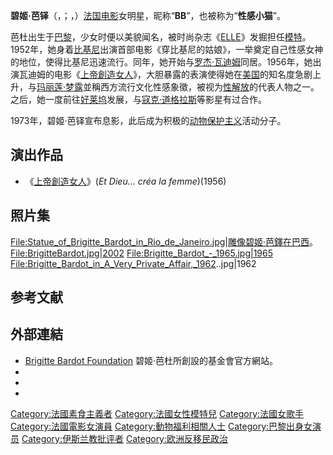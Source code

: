 {{Expand language|en|date=2016年5月}}
{{noteTA
|T=zh-hans:碧姬·芭铎;zh-hk:碧姬·芭鐸;zh-tw:碧姬·芭杜;
|1=zh-hans:碧姬;zh-hk:碧姬;zh-tw:碧姬;
|2=zh-hans:芭铎;zh-hk:芭鐸;zh-tw:芭杜;
|3=zh-hans:瓦迪姆;zh-tw:華汀;
}}
{{Infobox entertainer
|type=女演員
|image=Brigitte_Bardot_-_1962.jpg
|image_size=250px
|birth_name = Brigitte Anne-Marie Bardot
|birth_date={{birth date and age|1934|9|28}}
|birth_place={{FRA}}[[巴黎|巴黎]]
|spouse=罗杰·瓦迪姆（1952-1957）<br>Jacques Charrier（1959-1962）<br>岡特·薩克斯（1966-1969）<br>Bernard d'Ormale（1992-）
|parents=路易·芭鐸（1896-1975）<br>Ann-Marie Mucel（1912-1978）
|children= Nicolas-Jacques Charrier<Br>出生於{{birth date and age|1960|1|11}}
}}

'''碧姬·芭铎'''（{{lang-fr|Brigitte Bardot}}，{{IPA-fr|bʁiʒit baʁˈdo}}；{{bd|1934年|9月28日||}}，）[[法国|法国]][[电影|电影]]女明星，昵称“'''BB'''”，也被称为“'''性感小猫'''”。

芭杜出生于[[巴黎|巴黎]]，少女时便以美貌闻名，被时尚杂志《[[ELLE|ELLE]]》发掘担任[[模特|模特]]。1952年，她身着[[比基尼泳衣|比基尼]]出演首部电影《穿比基尼的姑娘》，一举奠定自己性感女神的地位，使得比基尼迅速流行。同年，她开始与[[罗杰·瓦迪姆|罗杰·瓦迪姆]]同居。1956年，她出演瓦迪姆的电影《[[上帝創造女人|上帝創造女人]]》，大胆暴露的表演使得她在[[美国|美国]]的知名度急剧上升，与[[玛丽莲·梦露|玛丽莲·梦露]]並稱西方流行文化性感象徵，被视为[[性解放|性解放]]的代表人物之一。之后，她一度前往[[好莱坞|好莱坞]]发展，与[[寇克·道格拉斯|寇克·道格拉斯]]等影星有过合作。

1973年，碧姬·芭铎宣布息影，此后成为积极的[[动物保护主义|动物保护主义]]活动分子。

== 演出作品 ==
* 《[[上帝創造女人|上帝創造女人]]》(''Et Dieu... créa la femme'')(1956)

== 照片集 ==
{{Commonscat|Brigitte Bardot}}
<gallery>
File:Statue_of_Brigitte_Bardot_in_Rio_de_Janeiro.jpg|雕像碧姬·芭鐸在巴西。
File:BrigitteBardot.jpg|2002
File:Brigitte_Bardot_-_1965.jpg|1965
File:Brigitte_Bardot_in_A_Very_Private_Affair,_1962..jpg|1962
</gallery>

== 参考文献 ==
{{Reflist}}

== 外部連結 ==
* [https://web.archive.org/web/20050614081355/http://www.fondationbrigittebardot.fr/site/homepage.php?Id=2 Brigitte Bardot Foundation] 碧姬·芭杜所創設的基金會官方網站。
* {{imdb name|id=0000003|name=碧姬·芭杜}}
* {{tcmdb name|9749}}
* {{Amg name|3899}}
{{義大利電影金像獎最佳外國女演員}}
{{Authority control}}
{{DEFAULTSORT:Bardot, Brigitte}}
[[Category:法國素食主義者|Category:法國素食主義者]]
[[Category:法國女性模特兒|Category:法國女性模特兒]]
[[Category:法國女歌手|Category:法國女歌手]]
[[Category:法國電影女演員|Category:法國電影女演員]]
[[Category:動物福利相關人士|Category:動物福利相關人士]]
[[Category:巴黎出身女演员|Category:巴黎出身女演员]]
[[Category:伊斯兰教批评者|Category:伊斯兰教批评者]]
[[Category:欧洲反移民政治|Category:欧洲反移民政治]]